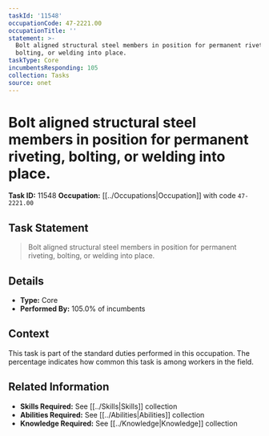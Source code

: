 ```yaml
---
taskId: '11548'
occupationCode: 47-2221.00
occupationTitle: ''
statement: >-
  Bolt aligned structural steel members in position for permanent riveting,
  bolting, or welding into place.
taskType: Core
incumbentsResponding: 105
collection: Tasks
source: onet
---
```

# Bolt aligned structural steel members in position for permanent riveting, bolting, or welding into place.

**Task ID:** 11548
**Occupation:** [[../Occupations|Occupation]] with code `47-2221.00`

## Task Statement

> Bolt aligned structural steel members in position for permanent riveting, bolting, or welding into place.

## Details

- **Type:** Core
- **Performed By:** 105.0% of incumbents

## Context

This task is part of the standard duties performed in this occupation. The percentage indicates how common this task is among workers in the field.

## Related Information

- **Skills Required:** See [[../Skills|Skills]] collection
- **Abilities Required:** See [[../Abilities|Abilities]] collection
- **Knowledge Required:** See [[../Knowledge|Knowledge]] collection
